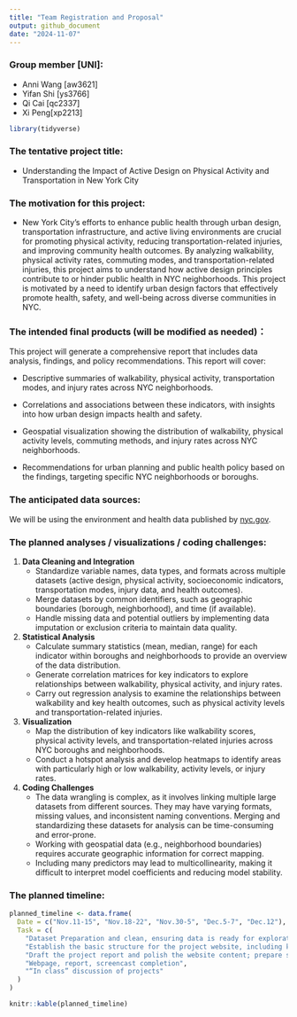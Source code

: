 ```yaml
---
title: "Team Registration and Proposal"
output: github_document
date: "2024-11-07"
---
```


### Group member [UNI]:
- Anni Wang [aw3621]
- Yifan Shi [ys3766] 
- Qi Cai [qc2337] 
- Xi Peng[xp2213]

```r
library(tidyverse)
```

### The tentative project title: 
- Understanding the Impact of Active Design on Physical Activity and Transportation in New York City

### The motivation for this project: 
- New York City’s efforts to enhance public health through urban design, transportation infrastructure, and active living environments are crucial for promoting physical activity, reducing transportation-related injuries, and improving community health outcomes. By analyzing walkability, physical activity rates, commuting modes, and transportation-related injuries, this project aims to understand how active design principles contribute to or hinder public health in NYC neighborhoods. This project is motivated by a need to identify urban design factors that effectively promote health, safety, and well-being across diverse communities in NYC.

### The intended final products (will be modified as needed)：
This project will generate a comprehensive report that includes data analysis, findings, and policy recommendations. This report will cover:

- Descriptive summaries of walkability, physical activity, transportation modes, and injury rates across NYC neighborhoods.

- Correlations and associations between these indicators, with insights into how urban design impacts health and safety.

- Geospatial visualization showing the distribution of walkability, physical activity levels, commuting methods, and injury rates across NYC neighborhoods.

- Recommendations for urban planning and public health policy based on the findings, targeting specific NYC neighborhoods or boroughs.


### The anticipated data sources:

We will be using the environment and health data published by [nyc.gov](https://a816-dohbesp.nyc.gov/IndicatorPublic/data-explorer/).

### The planned analyses / visualizations / coding challenges:

1. **Data Cleaning and Integration**
   - Standardize variable names, data types, and formats across multiple datasets (active design, physical activity, socioeconomic indicators, transportation modes, injury data, and health outcomes).
   - Merge datasets by common identifiers, such as geographic boundaries (borough, neighborhood), and time (if available).
   - Handle missing data and potential outliers by implementing data imputation or exclusion criteria to maintain data quality.

2. **Statistical Analysis**
   - Calculate summary statistics (mean, median, range) for each indicator within boroughs and neighborhoods to provide an overview of the data distribution.
   - Generate correlation matrices for key indicators to explore relationships between walkability, physical activity, and injury rates.
   - Carry out regression analysis to examine the relationships between walkability and key health outcomes, such as physical activity levels and transportation-related injuries.

3. **Visualization**
   - Map the distribution of key indicators like walkability scores, physical activity levels, and transportation-related injuries across NYC boroughs and neighborhoods.
   - Conduct a hotspot analysis and develop heatmaps to identify areas with particularly high or low walkability, activity levels, or injury rates.

4. **Coding Challenges**
   - The data wrangling is complex, as it involves linking multiple large datasets from different sources. They may have varying formats, missing values, and inconsistent naming conventions. Merging and standardizing these datasets for analysis can be time-consuming and error-prone.
   - Working with geospatial data (e.g., neighborhood boundaries) requires accurate geographic information for correct mapping.
   - Including many predictors may lead to multicollinearity, making it difficult to interpret model coefficients and reducing model stability.
   

### The planned timeline:
```r
planned_timeline <- data.frame(
  Date = c("Nov.11-15", "Nov.18-22", "Nov.30-5", "Dec.5-7", "Dec.12"),
  Task = c(
    "Dataset Preparation and clean, ensuring data is ready for exploratory analyses",
    "Establish the basic structure for the project website, including key pages and navigation",
    "Draft the project report and polish the website content; prepare screencast recording and finalize main content",
    "Webpage, report, screencast completion",
    "“In class” discussion of projects"
  )
)

knitr::kable(planned_timeline)
```



